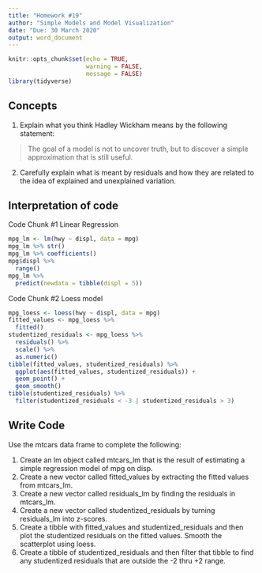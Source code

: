 ```yaml
---
title: "Homework #19"
author: "Simple Models and Model Visualization"
date: "Due: 30 March 2020"
output: word_document
---
```


```r
knitr::opts_chunk$set(echo = TRUE,
                      warning = FALSE,
                      message = FALSE)
library(tidyverse)
```

## Concepts  

1.  Explain what you think Hadley Wickham means by the following statement:

> The goal of a model is not to uncover truth, but to discover a simple approximation that is still useful.  

2.  Carefully explain what is meant by residuals and how they are related to the idea of explained and unexplained variation.
    
## Interpretation of code  

Code Chunk #1 Linear Regression

```r
mpg_lm <- lm(hwy ~ displ, data = mpg)
mpg_lm %>% str()
mpg_lm %>% coefficients()
mpg$displ %>%
  range()
mpg_lm %>%
  predict(newdata = tibble(displ = 5))
```

Code Chunk #2 Loess model

```r
mpg_loess <- loess(hwy ~ displ, data = mpg)
fitted_values <- mpg_loess %>%
  fitted()
studentized_residuals <- mpg_loess %>%
  residuals() %>% 
  scale() %>% 
  as.numeric()
tibble(fitted_values, studentized_residuals) %>% 
  ggplot(aes(fitted_values, studentized_residuals)) +
  geom_point() +
  geom_smooth()
tibble(studentized_residuals) %>% 
  filter(studentized_residuals < -3 | studentized_residuals > 3)
```  

## Write Code

Use the mtcars data frame to complete the following:

1.  Create an lm object called mtcars_lm that is the result of estimating a simple regression model of mpg on disp.
1.  Create a new vector called fitted_values by extracting the fitted values from mtcars_lm.
1.  Create a new vector called residuals_lm by finding the residuals in mtcars_lm.
1.  Create a new vector called studentized_residuals by turning residuals_lm  into z-scores.
1.  Create a tibble with fitted_values and studentized_residuals and then plot the studentized residuals on the fitted values. Smooth the scatterplot using loess.
1.  Create a tibble of studentized_residuals and then filter that tibble to find any studentized residuals that are outside the -2 thru +2 range.


```r

```